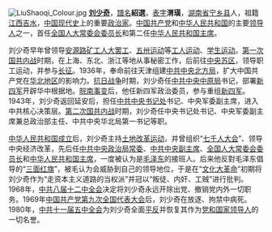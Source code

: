 [[File:LiuShaoqi_Colour.jpg|left]]
'''[[刘少奇|刘少奇]]'''{{BD|1898年|11月24日|1969年|11月12日|刘少奇}}，[[譜名|譜名]]'''紹選'''，[[表字|表字]]'''渭璜'''，[[湖南省|湖南省]][[宁乡县|宁乡县]]人，祖籍[[江西|江西]][[吉水|吉水]]，[[中国现代史|中国现代史]]上的重要[[政治家|政治家]]。[[中国共产党|中国共产党]]和[[中华人民共和国|中华人民共和国]]的主要[[党和国家领导人|领导人]]之一，首任[[全国人大常委会委员长|全国人大常委会委员长]]和第二任[[中华人民共和国主席|中华人民共和国主席]]。

刘少奇早年曾领导[[安源路矿工人大罢工|安源路矿工人大罢工]]、[[五卅运动|五卅运动]]等[[中国工人运动|工人运动]]、[[学生运动|学生运动]]。[[第一次国共内战|第一次国共内战]]时期，在上海、东北、浙江等地从事秘密工作，后前往[[中央苏区|中央苏区]]，领导职工运动，并参与[[长征|长征]]。1936年，奉命前往天津组建[[中共中央北方局|中共中央北方局]]，扩大中国共产党在[[华北地区|华北地区]]的影响力。[[抗日战争|抗日战争]]时期，刘少奇任[[中共中央中原局|中共中央中原局]]书记，部署[[新四军|新四军]]开辟华中根据地。[[皖南事变|皖南事变]]后，他任新四军政治委员，参与重组[[新四军|新四军]]。1943年，刘少奇返回延安后，担任[[中共中央书记处|中共中央书记处]]书记、中央军委副主席，进入中共核心决策层。[[第二次国共内战|第二次国共内战]]时期，刘少奇任中央书记处书记、中央军委副主席兼总政治部主任、中共中央华北局第一书记等职。

[[中华人民共和国成立|中华人民共和国成立]]后，刘少奇主持[[土地改革运动|土地改革运动]]，并曾组织“[[七千人大会|七千人大会]]”、领导中央经济改革，先后任[[中共中央政治局常委|中共中央政治局常委]]、[[中共中央副主席|中共中央副主席]]、[[全国人大常委会委员长|全国人大常委会委员长]]和[[中华人民共和国主席|中华人民共和国主席]]，一度被认为是[[毛泽东|毛泽东]]的接班人。后来他反對毛泽东倡导的“[[三面红旗|三面红旗]]”，被毛认为会威胁到自己的领导地位，于是在“[[文化大革命|文化大革命]]”初期将刘少奇作为“走资本主义道路的当权派”并冠以“叛徒、内奸、工贼”进行批判。1968年，[[中共八届十二中全会|中共八届十二中全会]]决定将刘少奇永远开除出党、撤销党内外一切职务。1969年[[中国共产党第九次全国代表大会|中国共产党第九次全国代表大会]]后，刘少奇在放逐、拘禁中病死。1980年，[[中共十一届五中全会|中共十一届五中全会]]为刘少奇全面[[平反|平反]]并恢复其作为[[党和国家领导人|党和国家领导人]]的一切名誉。